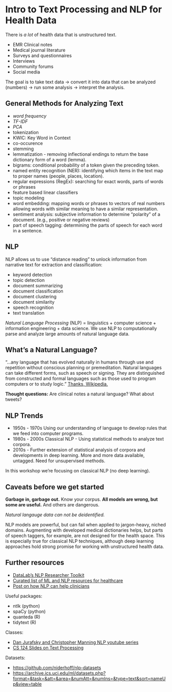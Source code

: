 # Intro to Text Processing and NLP for Health Data 

There is *a lot* of health data that is unstructured text. 

* EMR Clinical notes
* Medical journal literature
* Surveys and questionnaires
* Interviews
* Community forums
* Social media

The goal is to take text data -> convert it into data that can be analyzed (numbers) -> run some analysis -> interpret the analysis.

## General Methods for Analyzing Text

-  *word frequency*
-  *TF-IDF*
-  *PCA*
-  tokenization
-  KWIC: Key Word in Context
-  co-occurence
-  stemming
-  lemmatization - removing inflectional endings to return the base dictionary form of a word (lemma).
-  bigrams: conditional probability of a token given the preceding token.
-  named entity recognition (NER): identifying which items in the text map to proper names (people, places, location).
-  regular expressions (RegEx): searching for exact words, parts of words or phrases
-  feature based linear classifiers
-  topic modeling
-  word embedding: mapping words or phrases to vectors of real numbers allowing words with similar meaning to have a similar representation.
-  sentiment analysis: subjective information to determine "polarity" of a document. (e.g., positive or negative reviews)
-  part of speech tagging: determining the parts of speech for each word in a sentence.

## NLP

NLP allows us to use "distance reading" to unlock information from narrative text for extraction and classification:

-  keyword detection
-  topic detection
-  document summarizing
-  document classification
-  document clustering
-  document similarity
-  speech recognition
-  text translation

*Natural Language Processing* (NLP) = linguistics + computer science + information engineering + data science. We use NLP to computationally parse and analyze large amounts of natural language data.

## What's a Natural Language?

"...any language that has evolved naturally in humans through use and repetition without conscious planning or premeditation. Natural languages can take different forms, such as speech or signing. They are distinguished from constructed and formal languages such as those used to program computers or to study logic." [Thanks, Wikipedia.](https://en.wikipedia.org/wiki/Natural_language)

**Thought questions:** Are clinical notes a natural language? What about tweets?

## NLP Trends

- 1950s - 1970s Using our understanding of language to develop rules that we feed into computer programs.
- 1980s - 2000s Classical NLP - Using statistical methods to analyze text corpora.
- 2010s - Further extension of statistical analysis of corpora and developments in deep learning. More and more data available, untagged. Need for unsupervised methods.

In this workshop we're focusing on classical NLP (no deep learning).

## Caveats before we get started

**Garbage in, garbage out.** Know your corpus.
**All models are wrong, but some are useful.** And others are dangerous.

*Natural langauge data can not be deidentified.*

NLP models are powerful, but can fail when applied to jargon-heavy, niched domains. Augmenting with developed medical dictionaries helps, but parts of speech taggers, for example, are not designed for the health space. This is especially true for classical NLP techniques, although deep learning approaches hold strong promise for working with unstructured health data.

## Further resources 

* [DataLab's NLP Researcher Toolkit](http://datalab.ucdavis.edu/research-toolkit/)
* [Curated list of ML and NLP resources for healthcare](https://github.com/isaacmg/healthcare_ml)
* [Post on how NLP can help clinicians](https://tdan.com/natural-language-processing-in-healthcare/24538)

Useful packages:

- ntlk (python)  
- spaCy (python)  
- quanteda (R)  
- tidytext (R)  

Classes:

- [Dan Jurafsky and Christopher Manning NLP youtube series](https://www.youtube.com/playlist?list=PLoROMvodv4rOFZnDyrlW3-nI7tMLtmiJZ&disable_polymer=true)  
- [CS 124 Slides on Text Processing](https://web.stanford.edu/class/cs124/lec/textprocessingboth.pdf)

Datasets:

- [https://github.com/niderhoff/nlp-datasets](https://github.com/niderhoff/nlp-datasets)  
- [https://archive.ics.uci.edu/ml/datasets.php?format=&task=&att=&area=&numAtt=&numIns=&type=text&sort=nameUp&view=table](https://archive.ics.uci.edu/ml/datasets.php?format=&task=&att=&area=&numAtt=&numIns=&type=text&sort=nameUp&view=table)  
